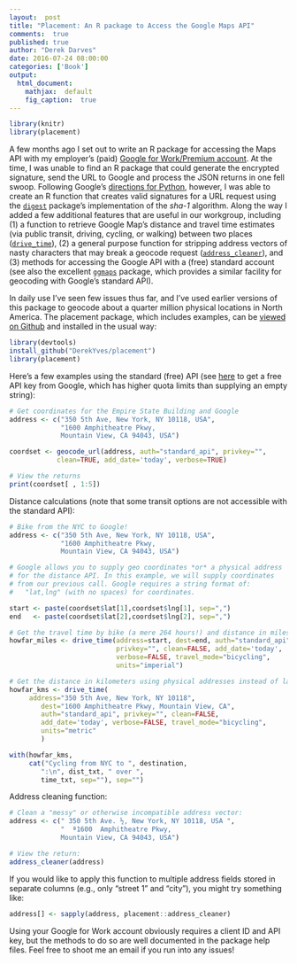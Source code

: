 ```yaml
---
layout:  post
title: "Placement: An R package to Access the Google Maps API"
comments:  true
published: true
author: "Derek Darves"
date: 2016-07-24 08:00:00
categories: ['Book']
output:
  html_document:
    mathjax:  default
    fig_caption:  true
---
```

	
	
```r

library(knitr)
library(placement)

```

A few months ago I set out to write an R package for accessing the Maps API with 
my employer's (paid) [Google for Work/Premium account](https://developers.google.com/maps/documentation/directions/get-api-key#premium-auth). At the time, I was unable to find an R package that could generate the encrypted signature, send the URL to Google and process the JSON returns in one fell swoop. Following Google's [directions for Python](https://github.com/googlemaps/google-maps-services-python), however, I was able to create an R function that creates valid signatures for a URL request using the   [`digest`](https://cran.r-project.org/web/packages/digest/index.html) package's implementation of the *sha-1* algorithm. Along the way I added a few additional features that are useful in our workgroup, including (1) a function to retrieve Google Map's distance and travel time estimates (via public transit, driving, cycling, or walking) between two places  ([`drive_time`](https://github.com/DerekYves/placement/blob/master/R/drive_time.R)), (2) a general purpose function for stripping address vectors of nasty characters that may break a geocode request ([`address_cleaner`](https://github.com/DerekYves/placement/blob/master/R/address_cleaner.R)), and (3) methods for accessing the Google API with a (free) standard account (see also the excellent [`ggmaps`](https://cran.r-project.org/web/packages/ggmap/ggmap.pdf) package, which provides a similar facility for geocoding with Google's standard API). 

In daily use I've seen few issues thus far, and I've used earlier versions of this package to geocode about a quarter million physical locations in North America. The placement package, which includes examples, can be [viewed on Github](https://github.com/DerekYves/placement) and installed in the usual way:

```r
library(devtools)
install_github("DerekYves/placement")
library(placement)
```

Here's a few examples using the standard (free) API (see [here](https://developers.google.com/maps/documentation/directions/get-api-key) to get a free API key from Google, which has higher quota limits than supplying an empty string):

```r
# Get coordinates for the Empire State Building and Google
address <- c("350 5th Ave, New York, NY 10118, USA",
			 "1600 Amphitheatre Pkwy,
			 Mountain View, CA 94043, USA")

coordset <- geocode_url(address, auth="standard_api", privkey="",
            clean=TRUE, add_date='today', verbose=TRUE)

# View the returns
print(coordset[ , 1:5])
```


Distance calculations (note that some transit options are not accessible with the standard API):


```r

# Bike from the NYC to Google!
address <- c("350 5th Ave, New York, NY 10118, USA",
			 "1600 Amphitheatre Pkwy, 
			 Mountain View, CA 94043, USA")

# Google allows you to supply geo coordinates *or* a physical address 
# for the distance API. In this example, we will supply coordinates
# from our previous call. Google requires a string format of: 
#   "lat,lng" (with no spaces) for coordinates.

start <- paste(coordset$lat[1],coordset$lng[1], sep=",")
end   <- paste(coordset$lat[2],coordset$lng[2], sep=",")

# Get the travel time by bike (a mere 264 hours!) and distance in miles:
howfar_miles <- drive_time(address=start, dest=end, auth="standard_api",
						   privkey="", clean=FALSE, add_date='today',
						   verbose=FALSE, travel_mode="bicycling",
						   units="imperial")

# Get the distance in kilometers using physical addresses instead of lat/lng:
howfar_kms <- drive_time(
     address="350 5th Ave, New York, NY 10118",
		dest="1600 Amphitheatre Pkwy, Mountain View, CA",
		auth="standard_api", privkey="", clean=FALSE,
		add_date='today', verbose=FALSE, travel_mode="bicycling",
		units="metric"
		)

with(howfar_kms, 
	 cat("Cycling from NYC to ", destination,
	 	":\n", dist_txt, " over ", 
	 	time_txt, sep=""), sep="")
```

Address cleaning function:

```r
# Clean a "messy" or otherwise incompatible address vector:
address <- c(" 350 5th Ave. ½, New York, NY 10118, USA ",
			 "  ª1600  Amphitheatre Pkwy, 
			 Mountain View, CA 94043, USA")

# View the return:
address_cleaner(address)


```

If you would like to apply this function to multiple address fields stored in separate columns (e.g., only "street 1" and "city"), you might try something like:

```r

address[] <- sapply(address, placement::address_cleaner)

```

Using your Google for Work account obviously requires a client ID and API key, but the methods to do so are well documented in the package help files. Feel free to shoot me an email if you run into any issues!  



